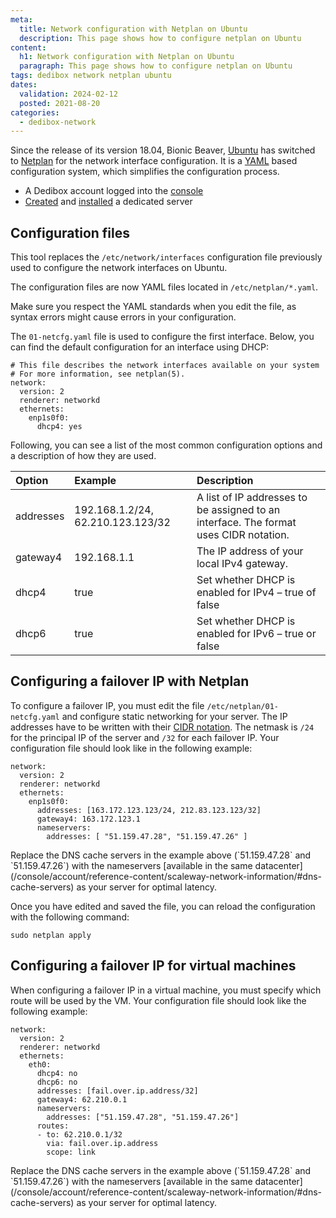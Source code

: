 ```yaml
---
meta:
  title: Network configuration with Netplan on Ubuntu
  description: This page shows how to configure netplan on Ubuntu
content:
  h1: Network configuration with Netplan on Ubuntu
  paragraph: This page shows how to configure netplan on Ubuntu
tags: dedibox network netplan ubuntu
dates:
  validation: 2024-02-12
  posted: 2021-08-20
categories:
  - dedibox-network
---
```


Since the release of its version 18.04, Bionic Beaver, [Ubuntu](http://www.ubuntu.org) has switched to [Netplan](http://netplan.io) for the network interface configuration. It is a [YAML](https://yaml.org/spec/1.2/spec.html) based configuration system, which simplifies the configuration process.

<Macro id="requirements" />

- A Dedibox account logged into the [console](https://console.online.net)
- [Created](/dedibox/dedicated-servers/how-to/order-a-server) and [installed](/dedibox/dedicated-servers/how-to/install-a-server) a dedicated server

## Configuration files

This tool replaces the `/etc/network/interfaces` configuration file previously used to configure the network interfaces on Ubuntu.

The configuration files are now YAML files located in `/etc/netplan/*.yaml`.


<Message type="important">
  Make sure you respect the YAML standards when you edit the file, as syntax errors might cause errors in your configuration.
</Message>


The `01-netcfg.yaml` file is used to configure the first interface. Below, you can find the default configuration for an interface using DHCP:

```
# This file describes the network interfaces available on your system
# For more information, see netplan(5).
network:
  version: 2
  renderer: networkd
  ethernets:
    enp1s0f0:
      dhcp4: yes
```


Following, you can see a list of the most common configuration options and a description of how they are used.

|  Option  | Example | Description |
| :--------  | :-------- | :---------- |
| addresses| 192.168.1.2/24, 62.210.123.123/32 | A list of IP addresses to be assigned to an interface. The format uses CIDR notation.        |
| gateway4    | 192.168.1.1     | The IP address of your local IPv4 gateway.        |
| dhcp4    | true     | Set whether DHCP is enabled for IPv4 – true of false        |
| dhcp6    | true     | Set whether DHCP is enabled for IPv6 – true or false        |


## Configuring a failover IP with Netplan

To configure a failover IP, you must edit the file `/etc/netplan/01-netcfg.yaml` and configure static networking for your server. The IP addresses have to be written with their [CIDR notation](https://en.wikipedia.org/wiki/Classless_Inter-Domain_Routing#CIDR_notation). The netmask is `/24` for the principal IP of the server and `/32` for each failover IP. Your configuration file should look like in the following example:

```
network:
  version: 2
  renderer: networkd
  ethernets:
    enp1s0f0:
      addresses: [163.172.123.123/24, 212.83.123.123/32]
      gateway4: 163.172.123.1
      nameservers:
        addresses: [ "51.159.47.28", "51.159.47.26" ]
```

<Message type="tip">
  Replace the DNS cache servers in the example above (`51.159.47.28` and `51.159.47.26`) with the nameservers [available in the same datacenter](/console/account/reference-content/scaleway-network-information/#dns-cache-servers) as your server for optimal latency.
</Message>

Once you have edited and saved the file, you can reload the configuration with the following command:

```
sudo netplan apply
```

## Configuring a failover IP for virtual machines

When configuring a failover IP in a virtual machine, you must specify which route will be used by the VM. Your configuration file should look like the following example:

```
network:
  version: 2
  renderer: networkd
  ethernets:
    eth0:
      dhcp4: no
      dhcp6: no
      addresses: [fail.over.ip.address/32]
      gateway4: 62.210.0.1
      nameservers:
        addresses: ["51.159.47.28", "51.159.47.26"]
      routes:
      - to: 62.210.0.1/32
        via: fail.over.ip.address
        scope: link
```

<Message type="tip">
  Replace the DNS cache servers in the example above (`51.159.47.28` and `51.159.47.26`) with the nameservers [available in the same datacenter](/console/account/reference-content/scaleway-network-information/#dns-cache-servers) as your server for optimal latency.
</Message>


